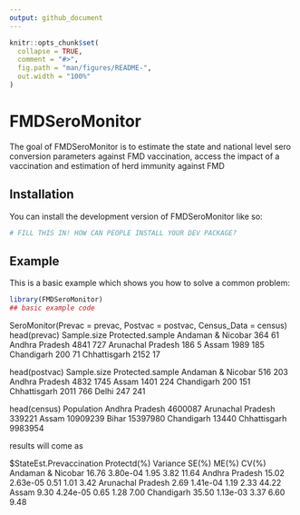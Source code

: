 ```yaml
---
output: github_document
---
```


<!-- README.md is generated from README.Rmd. Please edit that file -->

```r
knitr::opts_chunk$set(
  collapse = TRUE,
  comment = "#>",
  fig.path = "man/figures/README-",
  out.width = "100%"
)
```

# FMDSeroMonitor

<!-- badges: start -->
<!-- badges: end -->

The goal of FMDSeroMonitor is to estimate the state and national level sero conversion parameters against FMD vaccination, access the impact of a vaccination and estimation of herd immunity against FMD

## Installation

You can install the development version of FMDSeroMonitor like so:

``` r
# FILL THIS IN! HOW CAN PEOPLE INSTALL YOUR DEV PACKAGE?
```

## Example

This is a basic example which shows you how to solve a common problem:

```r
library(FMDSeroMonitor)
## basic example code
```

SeroMonitor(Prevac = prevac, Postvac = postvac, Census_Data = census)
head(prevac)
                  Sample.size Protected.sample
Andaman & Nicobar         364               61
Andhra Pradesh           4841              727
Arunachal Pradesh         186                5
Assam                    1989              185
Chandigarh                200               71
Chhattisgarh             2152               17

head(postvac)
                  Sample.size Protected.sample
Andaman & Nicobar         516              203
Andhra Pradesh           4832             1745
Assam                    1401              224
Chandigarh                200              151
Chhattisgarh             2011              766
Delhi                     247              241

head(census)
                  Population
Andhra Pradesh       4600087
Arunachal Pradesh     339221
Assam               10909239
Bihar               15397980
Chandigarh             13440
Chhattisgarh         9983954

results will come as

$StateEst.Prevaccination
                  Protectd(%) Variance SE(%) ME(%) CV(%)
Andaman & Nicobar       16.76 3.80e-04  1.95  3.82 11.64
Andhra Pradesh          15.02 2.63e-05  0.51  1.01  3.42
Arunachal Pradesh        2.69 1.41e-04  1.19  2.33 44.22
Assam                    9.30 4.24e-05  0.65  1.28  7.00
Chandigarh              35.50 1.13e-03  3.37  6.60  9.48


